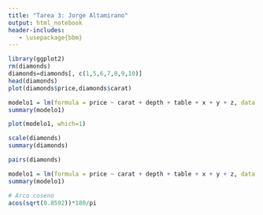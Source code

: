 ```yaml
---
title: "Tarea 3: Jorge Altamirano"
output: html_notebook
header-includes:
   - \usepackage{bbm}
---
```



```r
library(ggplot2)
rm(diamonds)
diamonds=diamonds[, c(1,5,6,7,8,9,10)]
head(diamonds)
plot(diamonds$price,diamonds$carat)
```



```r
modelo1 = lm(formula = price ~ carat + depth + table + x + y + z, data = diamonds)
summary(modelo1)
```
```r
plot(modelo1, which=1)
```


```r
scale(diamonds)
summary(diamonds)
```

```r
pairs(diamonds)
```

```r
modelo1 = lm(formula = price ~ carat + depth + table + x + y + z, data = diamonds)
summary(modelo1)
```
```r
# Arco coseno
acos(sqrt(0.8592))*180/pi
```

